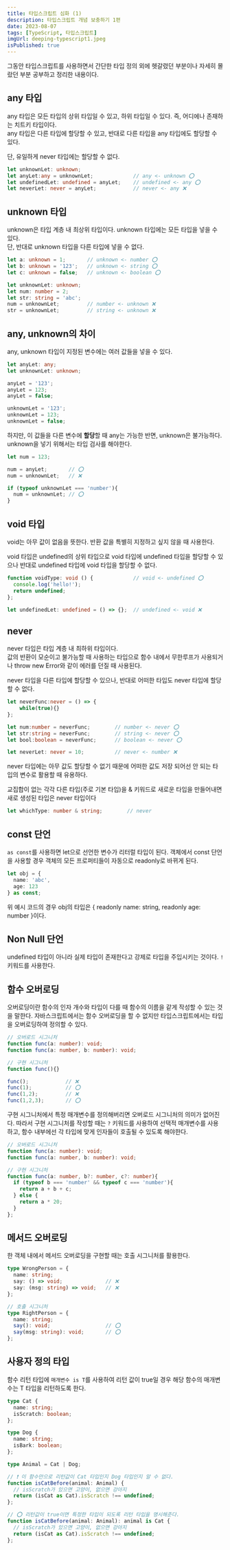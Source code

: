 ```yaml
---
title: 타입스크립트 심화 (1)
description: 타입스크립트 개념 보충하기 1편
date: 2023-08-07
tags: [TypeScript, 타입스크립트]
imgUrl: deeping-typescript1.jpeg
isPublished: true
---
```


그동안 타입스크립트를 사용하면서 간단한 타입 정의 외에 헷갈렸던 부분이나 자세히 몰랐던 부분 공부하고 정리한 내용이다.

## any 타입

any 타입은 모든 타입의 상위 타입일 수 있고, 하위 타입일 수 있다. 즉, 어디에나 존재하는 치트키 타입이다.  
any 타입은 다른 타입에 할당할 수 있고, 반대로 다른 타입을 any 타입에도 할당할 수 있다.

단, 유일하게 never 타입에는 할당할 수 없다.

```ts
let unknownLet: unknown;
let anyLet:any = unknownLet;             // any <- unknown ⭕️
let undefinedLet: undefined = anyLet;    // undefined <- any ⭕️
let neverLet: never = anyLet;            // never <- any ❌
```

## unknown 타입

unknown은 타입 계층 내 최상위 타입이다. unknown 타입에는 모든 타입을 넣을 수 있다.  
단, 반대로 unknown 타입을 다른 타입에 넣을 수 없다.

```ts
let a: unknown = 1;       // unknown <- number ⭕️
let b: unknown = '123';   // unknown <- string ⭕️
let c: unknown = false;   // unknown <- boolean ⭕️

let unknownLet: unknown;
let num: number = 2;
let str: string = 'abc';
num = unknownLet;         // number <- unknown ❌
str = unknownLet;         // string <- unknown ❌
```

## any, unknown의 차이

any, unknown 타입이 지정된 변수에는 여러 값들을 넣을 수 있다.

```ts
let anyLet: any;
let unknownLet: unknown;

anyLet = '123';
anyLet = 123;
anyLet = false;

unknownLet = '123';
unknownLet = 123;
unknownLet = false;
```

하지만, 이 값들을 다른 변수에 **할당**할 때 any는 가능한 반면, unknown은 불가능하다. unknown을 넣기 위해서는 타입 검사를 해야한다.

```ts
let num = 123;

num = anyLet;       // ⭕️
num = unknownLet;   // ❌

if (typeof unknownLet === 'number'){
  num = unknownLet; // ⭕️
}
```

## void 타입

void는 아무 값이 없음을 뜻한다. 반환 값을 특별히 지정하고 싶지 않을 때 사용한다.

void 타입은 undefined의 상위 타입으로 void 타입에 undefined 타입을 할당할 수 있으나 반대로 undefined 타입에 void 타입을 할당할 수 없다.

```ts
function voidType: void () {             // void <- undefined ⭕️
  console.log('hello!');
  return undefined;
};

let undefinedLet: undefined = () => {};  // undefined <- void ❌
```

## never

never 타입은 타입 계층 내 최하위 타입이다.  
값의 반환이 모순이고 불가능할 때 사용하는 타입으로 함수 내에서 무한루프가 사용되거나 throw new Error와 같이 에러를 던질 때 사용된다.

never 타입을 다른 타입에 할당할 수 있으나, 반대로 어떠한 타입도 never 타입에 할당할 수 없다.

```ts
let neverFunc:never = () => {
    while(true){}
};

let num:number = neverFunc;        // number <- never ⭕️
let str:string = neverFunc;        // string <- never ⭕️
let bool:boolean = neverFunc;      // boolean <- never ⭕️

let neverLet: never = 10;          // never <- number ❌
```

never 타입에는 아무 값도 할당할 수 없기 때문에 어떠한 값도 저장 되어선 안 되는 타입의 변수로 활용할 때 유용하다.

교집합이 없는 각각 다른 타입(주로 기본 타입)을 & 키워드로 새로운 타입을 만들어내면 새로 생성된 타입은 never 타입이다

```ts
let whichType: number & string;        // never
```

## const 단언

`as const`를 사용하면 let으로 선언한 변수가 리터럴 타입이 된다. 객체에서 const 단언을 사용할 경우 객체의 모든 프로퍼티들이 자동으로 readonly로 바뀌게 된다.

```ts
let obj = {
  name: 'abc',
  age: 123
} as const;
```

위 예시 코드의 경우 obj의 타입은 \{ readonly name: string, readonly age: number \}이다.

## Non Null 단언

undefined 타입이 아니라 실제 타입이 존재한다고 강제로 타입을 주입시키는 것이다. `!` 키워드를 사용한다.

## 함수 오버로딩

오버로딩이란 함수의 인자 개수와 타입이 다를 때 함수의 이름을 같게 작성할 수 있는 것을 말한다. 자바스크립트에서는 함수 오버로딩을 할 수 없지만 타입스크립트에서는 타입을 오버로딩하여 정의할 수 있다.

```ts
// 오버로드 시그니처
function func(a: number): void;
function func(a: number, b: number): void;

// 구현 시그니처
function func(){}

func();            // ❌
func(1);           // ⭕️
func(1,2);         // ❌
func(1,2,3);       // ⭕️
```

구현 시그니처에서 특정 매개변수를 정의해버리면 오버로드 시그니처의 의미가 없어진다. 따라서 구현 시그니처를 작성할 때는 `?` 키워드를 사용하여 선택적 매개변수를 사용하고, 함수 내부에선 각 타입에 맞게 인자들이 호출될 수 있도록 해야한다.

```ts
// 오버로드 시그니처
function func(a: number): void;
function func(a: number, b: number): void;

// 구현 시그니처
function func(a: number, b?: number, c?: number){
  if (typeof b === 'number' && typeof c === 'number'){
    return a + b + c;
  } else {
    return a * 20;
  }
};
```

## 메서드 오버로딩

한 객체 내에서 메서드 오버로딩을 구현할 때는 호출 시그니처를 활용한다.

```ts
type WrongPerson = {
  name: string;
  say: () => void;              // ❌
  say: (msg: string) => void;   // ❌
};

// 호출 시그니처
type RightPerson = {
  name: string;
  say(): void;                  // ⭕️
  say(msg: string): void;       // ⭕️
};
```

## 사용자 정의 타입

함수 리턴 타입에 `매개변수 is T`를 사용하여 리턴 값이 true일 경우 해당 함수의 매개변수는 T 타입을 리턴하도록 한다.

```ts
type Cat {
  name: string;
  isScratch: boolean;
};

type Dog {
  name: string;
  isBark: boolean;
};

type Animal = Cat | Dog;

// ❗️ 이 함수만으로 리턴값이 Cat 타입인지 Dog 타입인지 알 수 없다.
function isCatBefore(animal: Animal) {
  // isScratch가 있으면 고양이, 없으면 강아지
  return (isCat as Cat).isScratch !== undefined;
};

// ⭕️ 리턴값이 true이면 특정한 타입이 되도록 리턴 타입을 명시해준다.
function isCatBefore(animal: Animal): animal is Cat {
  // isScratch가 있으면 고양이, 없으면 강아지
  return (isCat as Cat).isScratch !== undefined;
};
```